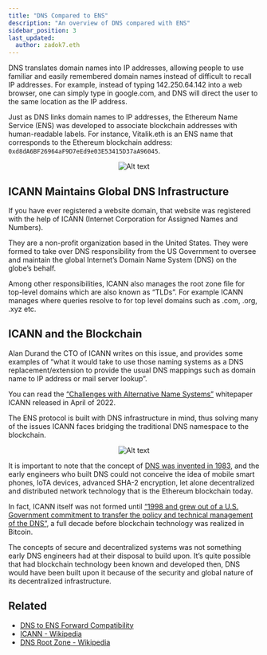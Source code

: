 ```yaml
---
title: "DNS Compared to ENS"
description: "An overview of DNS compared with ENS"
sidebar_position: 3
last_updated:
  author: zadok7.eth
---
```



DNS translates domain names into IP addresses, allowing people to use familiar and easily remembered domain names instead of difficult to recall IP addresses. For example, instead of typing 142.250.64.142 into a web browser, one can simply type in google.com, and DNS will direct the user to the same location as the IP address.

Just as DNS links domain names to IP addresses, the Ethereum Name Service (ENS) was developed to associate blockchain addresses with human-readable labels. For instance, Vitalik.eth is an ENS name that corresponds to the Ethereum blockchain address: `0xd8dA6BF26964aF9D7eEd9e03E53415D37aA96045`.

<div align="center">

![Alt text](/img/dnstoens/what-is-ens-resolving-eth.gif "ENS name resolution")

</div>

## ICANN Maintains Global DNS Infrastructure

If you have ever registered a website domain, that website was registered with the help of ICANN (Internet Corporation for Assigned Names and Numbers).

They are a non-profit organization based in the United States. They were formed to take over DNS responsibility from the US Government to oversee and maintain the global Internet’s Domain Name System (DNS) on the globe’s behalf.

Among other responsibilities, ICANN also manages the root zone file for top-level domains which are also known as “TLDs”. For example ICANN manages where queries resolve to for top level domains such as .com, .org, .xyz etc.

## ICANN and the Blockchain

Alan Durand the CTO of ICANN writes on this issue, and provides some examples of “what it would take to use those naming systems as a DNS replacement/extension to provide the usual DNS mappings such as domain name to IP address or mail server lookup”.

You can read the [“Challenges with Alternative Name Systems”](https://www.icann.org/en/system/files/files/octo-034-27apr22-en.pdf) whitepaper ICANN released in April of 2022.

The ENS protocol is built with DNS infrastructure in mind, thus solving many of the issues ICANN faces bridging the traditional DNS namespace to the blockchain.

<div align="center">

![Alt text](/img/dnstoens/dns1983.png "DNS invention")

</div>

It is important to note that the concept of  [DNS was invented in 1983](https://www.rfc-editor.org/rfc/rfc882), and the early engineers who built DNS could not conceive the idea of mobile smart phones, IoTA devices, advanced SHA-2 encryption, let alone decentralized and distributed network technology that is the Ethereum blockchain today.

In fact, ICANN itself was not formed until [“1998 and grew out of a U.S. Government commitment to transfer the policy and technical management of the DNS”](https://www.icann.org/history), a full decade before blockchain technology was realized in Bitcoin.

The concepts of secure and decentralized systems was not something early DNS engineers had at their disposal to build upon. It’s quite possible that had blockchain technology been known and developed then, DNS would have been built upon it because of the security and global nature of its decentralized infrastructure. 


## Related

* [DNS to ENS Forward Compatibility](/dnstoens/intro/dns-to-ens-forward)
* [ICANN - Wikipedia](https://en.wikipedia.org/wiki/ICANN)
* [DNS Root Zone - Wikipedia](https://en.wikipedia.org/wiki/DNS_root_zone)
